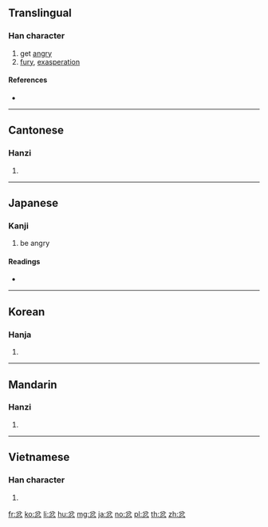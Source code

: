 ==Translingual==

===Han character===
{{Han char|rn=61|rad=心|as=04|sn=8|four=80332|canj=CSHP|ids=⿱分心}}

# get [[angry]]
# [[fury]], [[exasperation]]

====References====
* {{Han ref|kx=0379.020|dkj=10408|dj=0707.080|hdz=42274.060|uh=5FFF|ud=24575|bh=A9C1|bd=43457}}

----

==Cantonese==

===Hanzi===
{{yue-hanzi|jyut=[[fan5]], [[fan6]]|y=fan5, fan6}}

# {{defn|lang=yue|sort=心04}}

----

==Japanese==

===Kanji===
{{ja-kanji|grade=|rs=心04}}

# be angry

====Readings====
* {{ja-readings|on=[[ふん]] (fun)|kun=[[いかる]] (ikaru)}}

----

==Korean==

===Hanja===
{{ko-hanja|hangeul=분|eumhun=|rv=bun|mr=pun|y=pun}}

# {{defn|lang=ko|sort=心04}}

----

==Mandarin==

===Hanzi===
{{cmn-hanzi|pin=[[fèn]] ([[fen4]])|wg=fen<sup>4</sup>}}

# {{defn|lang=cmn|sort=心04}}

----

==Vietnamese==

===Han character===
{{vi-readings|rs=心04|hanviet=phẫn}}

# {{defn|lang=vi|sort=心04}}

[[fr:忿]]
[[ko:忿]]
[[li:忿]]
[[hu:忿]]
[[mg:忿]]
[[ja:忿]]
[[no:忿]]
[[pl:忿]]
[[th:忿]]
[[zh:忿]]